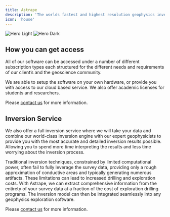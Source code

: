 ```yaml
---
title: Astrape
description: 'The worlds fastest and highest resolution geophysics inversion engine'
icon: 'house'
---
```

<Frame>
<img
  className="block dark:hidden"
  src="/images/example.png"
  alt="Hero Light"
/>
<img
  className="hidden dark:block"
  src="/images/example.png"
  alt="Hero Dark"
/>
</Frame>

## How you can get access

All of our software can be accessed under a number of different subscription types each structured for the different needs and requirements of our client’s and the geoscience community.

We are able to setup the software on your own hardware, or provide you with access to our cloud based service. We also offer academic licenses for students and researchers.

 Please [contact us](mailto:astrape@vorticity.xyz) for more information.

## Inversion Service

We also offer a full inversion service where we will take your data and combine our world-class inversion engine with our expert geophysicists to provide you with the most accurate and detailed inversion results possible. Allowing you to spend more time interpreting the results and less time worrying about the inversion process.

Traditional inversion techniques, constrained by limited computational power, often fail to fully leverage the survey data, providing only a rough approximation of conductive areas and typically generating numerous artifacts. 
These limitations can lead to increased drilling and exploration costs. With Astrape, we can extract comprehensive information from the entirety of your survey data at a fraction of the cost of exploration drilling programs. 
The inversion model can then be integrated seamlessly into any geophysics exploration software.

Please [contact us](mailto:astrape@vorticity.xyz) for more information.
